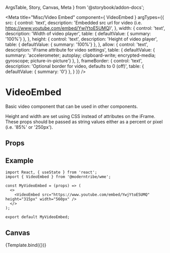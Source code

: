   ArgsTable,
  Story,
  Canvas,
  Meta
} from '@storybook/addon-docs';

<Meta
  title="Misc/Video Embed"
  component={ VideoEmbed }
  argTypes={{
    src: {
      control: 'text',
      description: 'Embedded src url for video (i.e. https://www.youtube.com/embed/YwjYtoE5UMQ)',
    },
    width: {
      control: 'text',
      description: 'Width of video player',
      table: {
        defaultValue: { summary: '100%'}
      },
    },
    height: {
      control: 'text',
      description: 'Height of video player',
      table: {
        defaultValue: { summary: '100%'}
      },
    },
    allow: {
      control: 'text',
      description: 'iFrame attribute for video settings',
      table: {
        defaultValue: { summary: 'accelerometer; autoplay; clipboard-write; encrypted-media; gyroscope; picture-in-picture'}
      },
    },
    frameBorder: {
      control: 'text',
      description: 'Optional border for video, defaults to 0 (off)',
      table: {
        defaultValue: { summary: '0'}
      },
    }
  }}
/>


# VideoEmbed
Basic video component that can be used in other components.

Height and width are set using CSS instead of attributes on the iFrame.
These props should be passed as string values either as a percent or pixel
(i.e. '85%' or '250px').

## Props
<ArgsTable story="." />

## Example
```
import React, { useState } from 'react';
import { VideoEmbed } from '@moderntribe/wme';

const MyVideoEmbed = (props) => (
  <>
    <VideoEmbed src="https://www.youtube.com/embed/YwjYtoE5UMQ" height="315px" width="560px" />
  </>
);

export default MyVideoEmbed;
```

## Canvas
<Canvas>
  <Story
    name="Default"
    args={{ src: 'https://www.youtube.com/embed/YwjYtoE5UMQ' }}
  >
  {Template.bind({})}
  </Story>
</Canvas>

